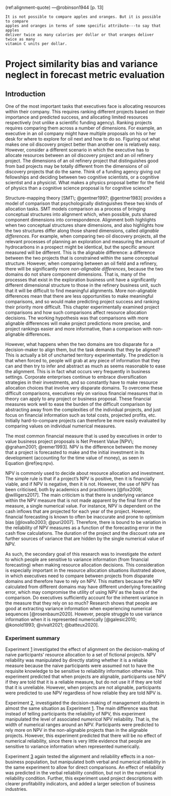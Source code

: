 (ref:alignment-quote) ---@robinson1944 [p. 13]

```block
It is not possible to compare apples and oranges. But it is possible to compare
apples and oranges in terms of some specific attribute---to say that apples
deliver twice as many calories per dollar or that oranges deliver twice as many
vitamin C units per dollar.
```

# Project similarity bias and variance neglect in forecast metric evaluation {#alignment}

\minitoc

## Introduction

One of the most important tasks that executives face is allocating resources
within their company. This requires ranking different projects based on their
importance and predicted success, and allocating limited resources respectively
(not unlike a scientific funding agency). Ranking projects requires comparing
them across a number of dimensions. For example, an executive in an oil company
might have multiple proposals on his or her desk for where to explore for oil
next and how to do so. Figuring out what makes one oil discovery project better
than another one is relatively easy. However, consider a different scenario in
which the executive has to allocate resources between an oil discovery project
and an oil refinery project. The dimensions of an oil refinery project that
distinguishes good from bad projects may be totally different from the
dimensions of oil discovery projects that do the same. Think of a funding agency
giving out fellowships and deciding between two cognitive scientists, or a
cognitive scientist and a physicist. What makes a physics proposal better for
the field of physics than a cognitive science proposal is for cognitive science?

Structure-mapping theory [SMT\; @gentner1997; @gentner1983] provides a model of
comparison that psychologically distinguishes these two kinds of allocation
tasks. SMT models comparison as a process of bringing conceptual structures into
alignment which, when possible, puts shared component dimensions into
correspondence. Alignment both highlights when two conceptual structures share
dimensions, and also highlights how the two structures differ along those shared
dimensions, called *alignable differences*. For example, when comparing two oil
discovery projects, all the relevant processes of planning an exploration and
measuring the amount of hydrocarbons in a prospect might be identical, but the
specific amount measured will be different. This is the alignable difference: a
difference between the two projects that is constrained within the same
conceptual structure. However, when comparing between an oil field and a
refinery, there will be significantly more *non-alignable differences*, because
the two domains do not share component dimensions. That is, many of the
processes that exist in the exploration business unit have a significantly
different dimensional structure to those in the refinery business unit, such
that it will be difficult to find meaningful alignments. More non-alignable
differences mean that there are less opportunities to make meaningful
comparisons, and so would make predicting project success and ranking their
priority more difficult. This chapter experimentally examined project
comparisons and how such comparisons affect resource allocation decisions. The
working hypothesis was that comparisons with more alignable differences will
make project predictions more precise, and project rankings easier and more
informative, than a comparison with non-alignable differences.

However, what happens when the two domains are too disparate for a
decision-maker to align them, but the task demands that they be aligned? This is
actually a bit of uncharted territory experimentally. The prediction is that
when forced to, people will grab at any piece of information that they can and
then try to infer and abstract as much as seems reasonable to ease the
alignment. This is in fact what occurs very frequently in business settings.
Corporate enterprises continue to embrace diversification strategies in their
investments, and so constantly have to make resource allocation choices that
involve very disparate domains. To overcome these difficult comparisons,
executives rely on various financial measures that in theory can apply to any
project or business proposal. These financial measures work well to ease the
burden of the difficult comparison by abstracting away from the complexities of
the individual projects, and just focus on financial information such as total
costs, projected profits, etc. Initially hard-to-compare projects can therefore
be more easily evaluated by comparing values on individual numerical measures.

The most common financial measure that is used by executives in order to value
business project proposals is Net Present Value [NPV\; @graham2001; @remer1993].
NPV is the difference between the money that a project is forecasted to make and
the initial investment in its development (accounting for the time value of
money), as seen in Equation \@ref(eq:npv).

NPV is commonly used to decide about resource allocation and investment. The
simple rule is that if a project’s NPV is positive, then it is financially
viable, and if NPV is negative, then it is not. However, the use of NPV has been
criticised, both by academics and practitioners [@fox2008; @willigers2017]. The
main criticism is that there is underlying variance within the NPV measure that
is not made apparent by the final form of the measure, a single numerical value.
For instance, NPV is dependent on the cash inflows that are projected for each
year of the project. However, financial forecasting is known to often be
inaccurate and prone to optimism bias [@lovallo2003; @puri2007]. Therefore,
there is bound to be variation in the reliability of NPV measures as a function
of the forecasting error in the cash flow calculations. The duration of the
project and the discount rate are further sources of variance that are hidden by
the single numerical value of NPV.

As such, the secondary goal of this research was to investigate the extent to
which people are sensitive to variance information (from financial forecasting)
when making resource allocation decisions. This consideration is especially
important in the resource allocation situations illustrated above, in which
executives need to compare between projects from disparate domains and therefore
have to rely on NPV. This matters because the NPV calculated from different
domains may have different underlying forecasting error, which may compromise
the utility of using NPV as the basis of the comparison. Do executives
sufficiently account for the inherent variance in the measure that they rely on
so much? Research shows that people are good at extracting variance information
when experiencing numerical sequences [@rosenbaum2020]. However, people struggle
to use variance information when it is represented numerically [@galesic2010;
@konold1993; @vivalt2021; @batteux2020].

### Experiment summary

Experiment [1](#alignment-2) investigated the effect of alignment on the
decision-making of naive participants’ resource allocation to a set of fictional
projects. NPV reliability was manipulated by directly stating whether it is a
reliable measure because the naive participants were assumed not to have the
requisite knowledge to be sensitive to reliability information otherwise. This
experiment predicted that when projects are alignable, participants use NPV if
they are told that it is a reliable measure, but do not use it if they are told
that it is unreliable. However, when projects are not alignable, participants
were predicted to use NPV regardless of how reliable they are told NPV is.

Experiment [2](#alignment-3), investigated the decision-making of management
students in almost the same situation as Experiment [1](#alignment-2). The main
difference was that instead of telling participants the reliability of NPV, this
experiment manipulated the level of associated *numerical* NPV reliability. That
is, the width of numerical ranges around an NPV. Participants were predicted to
rely more on NPV in the non-alignable projects than in the alignable projects.
However, this experiment predicted that there will be no effect of numerical
reliability, since there is very little evidence that people are sensitive to
variance information when represented numerically.

Experiment [3](#alignment-8) again tested the alignment and reliability effects
in a non-business population, but manipulated both verbal and numerical
reliability in the same experiment to allow for direct comparisons. An effect of
reliability was predicted in the verbal reliability condition, but not in the
numerical reliability condition. Further, this experiment used project
descriptions with clearer profitability indicators, and added a larger selection
of business industries.

